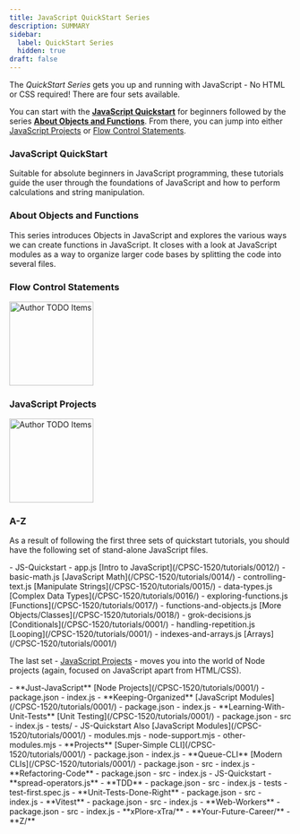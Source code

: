 ```yaml
---
title: JavaScript QuickStart Series
description: SUMMARY
sidebar:
  label: QuickStart Series
  hidden: true
draft: false
---
```



The *QuickStart Series* gets you up and running with JavaScript - No HTML or CSS required! There are four sets available.

You can start with the [**JavaScript Quickstart**](#javascript-quickstart) for beginners followed by the series [**About Objects and Functions**](#about-objects-and-functions). From there, you can jump into either [JavaScript Projects](#javascript-projects) or [Flow Control Statements](#flow-control-statements).


### JavaScript QuickStart

Suitable for absolute beginners in JavaScript programming, these tutorials guide the user through the foundations of JavaScript and how to perform calculations and string manipulation.

<LinkCard title='Intro to JavaScript' href='/CPSC-1520/tutorials/0012/'></LinkCard>

<LinkCard title='JavaScript Math'  href='/CPSC-1520/tutorials/0014/'></LinkCard>

<LinkCard title='Manipulate Strings'  href='/CPSC-1520/tutorials/0015/'></LinkCard>

### About Objects and Functions

This series introduces Objects in JavaScript and explores the various ways we can create functions in JavaScript. It closes with a look at JavaScript modules as a way to organize larger code bases by splitting the code into several files.

<LinkCard title='Complex Data Types' href='/CPSC-1520/tutorials/0016/'></LinkCard>

<LinkCard title='Functions' href='/CPSC-1520/tutorials/0017/'></LinkCard>

<LinkCard title='Classes' href='/CPSC-1520/tutorials/0018/'></LinkCard>

### Flow Control Statements

<Aside title="Work-In-Progress (WIP)" type="caution">
  <Image src={todo} alt="Author TODO Items" class="float-end ml-3" width="150" />
</Aside>

<LinkCard title='Conditionals' href='/CPSC-1520/tutorials/0001/'></LinkCard>

<LinkCard title='Looping' href='/CPSC-1520/tutorials/0001/'></LinkCard>

<LinkCard title='Arrays' href='/CPSC-1520/tutorials/0001/'></LinkCard>

### JavaScript Projects

<Aside title="Work-In-Progress (WIP)" type="caution">
  <Image src={todo} alt="Author TODO Items" class="float-end ml-3" width="150" />
</Aside>

<LinkCard title='Node Projects' href='/CPSC-1520/tutorials/0001/'></LinkCard>

<LinkCard title='JavaScript Modules' href='/CPSC-1520/tutorials/0001/'></LinkCard>

<LinkCard title='Unit Testing' href='/CPSC-1520/tutorials/0001/'></LinkCard>

<LinkCard title='Super-Simple CLI' href='/CPSC-1520/tutorials/0001/'></LinkCard>

<LinkCard title='Modern CLIs' href='/CPSC-1520/tutorials/0001/'></LinkCard>

<LinkCard title='TBD' href='/CPSC-1520/tutorials/0001/'></LinkCard>

### A-Z

As a result of following the first three sets of quickstart tutorials, you should have the following set of stand-alone JavaScript files.

<FileTree>
- JS-Quickstart
  - app.js [Intro to JavaScript](/CPSC-1520/tutorials/0012/)
  - basic-math.js [JavaScript Math](/CPSC-1520/tutorials/0014/)
  - controlling-text.js [Manipulate Strings](/CPSC-1520/tutorials/0015/)
  - data-types.js [Complex Data Types](/CPSC-1520/tutorials/0016/)
  - exploring-functions.js [Functions](/CPSC-1520/tutorials/0017/)
  - functions-and-objects.js [More Objects/Classes](/CPSC-1520/tutorials/0018/)
  - grok-decisions.js [Conditionals](/CPSC-1520/tutorials/0001/)
  - handling-repetition.js [Looping](/CPSC-1520/tutorials/0001/)
  - indexes-and-arrays.js [Arrays](/CPSC-1520/tutorials/0001/)
</FileTree>

The last set - [JavaScript Projects](#javascript-projects) - moves you into the world of Node projects (again, focused on JavaScript apart from HTML/CSS).

<FileTree>
- **Just-JavaScript** [Node Projects](/CPSC-1520/tutorials/0001/)
  - package.json
  - index.js
- **Keeping-Organized** [JavaScript Modules](/CPSC-1520/tutorials/0001/)
  - package.json
  - index.js
- **Learning-With-Unit-Tests** [Unit Testing](/CPSC-1520/tutorials/0001/)
  - package.json
  - src
    - index.js
  - tests/
- JS-Quickstart Also [JavaScript Modules](/CPSC-1520/tutorials/0001/)
  - modules.mjs
  - node-support.mjs
  - other-modules.mjs
- **Projects** [Super-Simple CLI](/CPSC-1520/tutorials/0001/)
  - package.json
  - index.js
- **Queue-CLI** [Modern CLIs](/CPSC-1520/tutorials/0001/)    
  - package.json
  - src
    - index.js
- **Refactoring-Code**
  - package.json
  - src
    - index.js
- JS-Quickstart
  - **spread-operators.js**
- **TDD**
  - package.json
  - src
    - index.js
  - tests
    - test-first.spec.js
- **Unit-Tests-Done-Right**
  - package.json
  - src
    - index.js
- **Vitest**
  - package.json
  - src
    - index.js
- **Web-Workers**
  - package.json
  - src
    - index.js
- **xPlore-xTra/**
- **Your-Future-Career/**
- **Z/**
</FileTree>
